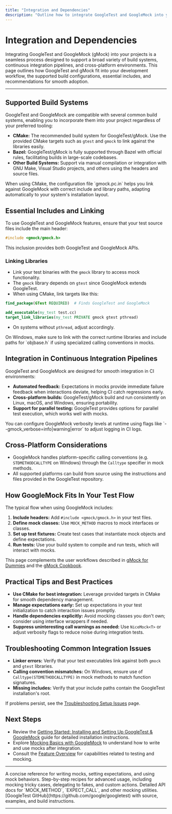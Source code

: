 ```yaml
---
title: "Integration and Dependencies"
description: "Outline how to integrate GoogleTest and GoogleMock into your projects. Learn about supported build systems, essential includes, and how GoogleTest fits within larger continuous integration pipelines and cross-platform environments."
---
```


# Integration and Dependencies

Integrating GoogleTest and GoogleMock (gMock) into your projects is a seamless process designed to support a broad variety of build systems, continuous integration pipelines, and cross-platform environments. This page outlines how GoogleTest and gMock fit into your development workflow, the supported build configurations, essential includes, and recommendations for smooth adoption.

---

## Supported Build Systems

GoogleTest and GoogleMock are compatible with several common build systems, enabling you to incorporate them into your project regardless of your preferred tooling:

- **CMake:** The recommended build system for GoogleTest/gMock. Use the provided CMake targets such as `gtest` and `gmock` to link against the libraries easily.
- **Bazel:** GoogleTest/gMock is fully supported through Bazel with official rules, facilitating builds in large-scale codebases.
- **Other Build Systems:** Support via manual compilation or integration with GNU Make, Visual Studio projects, and others using the headers and source files.

<Tip>
When using CMake, the configuration file `gmock.pc.in` helps you link against GoogleMock with correct include and library paths, adapting automatically to your system's installation layout.
</Tip>

## Essential Includes and Linking

To use GoogleTest and GoogleMock features, ensure that your test source files include the main header:

```cpp
#include <gmock/gmock.h>
```

This inclusion provides both GoogleTest and GoogleMock APIs.

### Linking Libraries

- Link your test binaries with the `gmock` library to access mock functionality.
- The `gmock` library depends on `gtest` since GoogleMock extends GoogleTest.
- When using CMake, link targets like this:

```cmake
find_package(GTest REQUIRED)  # Finds GoogleTest and GoogleMock

add_executable(my_test test.cc)
target_link_libraries(my_test PRIVATE gmock gtest pthread)
```

- On systems without `pthread`, adjust accordingly.

<Info>
On Windows, make sure to link with the correct runtime libraries and include paths for `objbase.h` if using specialized calling conventions in mocks.
</Info>

## Integration in Continuous Integration Pipelines

GoogleTest and GoogleMock are designed for smooth integration in CI environments:

- **Automated feedback:** Expectations in mocks provide immediate failure feedback when interactions deviate, helping CI catch regressions early.
- **Cross-platform builds:** GoogleTest/gMock build and run consistently on Linux, macOS, and Windows, ensuring portability.
- **Support for parallel testing:** GoogleTest provides options for parallel test execution, which works well with mocks.

<Tip>
You can configure GoogleMock verbosity levels at runtime using flags like `--gmock_verbose=info|warning|error` to adjust logging in CI logs.
</Tip>

## Cross-Platform Considerations

- GoogleMock handles platform-specific calling conventions (e.g. `STDMETHODCALLTYPE` on Windows) through the `Calltype` specifier in mock methods.
- All supported platforms can build from source using the instructions and files provided in the GoogleTest repository.

## How GoogleMock Fits In Your Test Flow

The typical flow when using GoogleMock includes:

1. **Include headers:** Add `#include <gmock/gmock.h>` in your test files.
2. **Define mock classes:** Use `MOCK_METHOD` macros to mock interfaces or classes.
3. **Set up test fixtures:** Create test cases that instantiate mock objects and define expectations.
4. **Run tests:** Use your build system to compile and run tests, which will interact with mocks.

This page complements the user workflows described in [gMock for Dummies](https://google.github.io/googletest/gmock_for_dummies.html) and the [gMock Cookbook](https://google.github.io/googletest/gmock_cook_book.html).

## Practical Tips and Best Practices

- **Use CMake for best integration:** Leverage provided targets in CMake for smooth dependency management.
- **Manage expectations early:** Set up expectations in your test initialization to catch interaction issues promptly.
- **Handle dependencies explicitly:** Avoid mocking classes you don't own; consider using interface wrappers if needed.
- **Suppress uninteresting call warnings as needed:** Use `NiceMock<T>` or adjust verbosity flags to reduce noise during integration tests.

## Troubleshooting Common Integration Issues

- **Linker errors:** Verify that your test executables link against both `gmock` and `gtest` libraries.
- **Calling convention mismatches:** On Windows, ensure use of `Calltype(STDMETHODCALLTYPE)` in mock methods to match function signatures.
- **Missing includes:** Verify that your include paths contain the GoogleTest installation's root.

If problems persist, see the [Troubleshooting Setup Issues](../../getting-started/troubleshooting-faq/troubleshooting-setup-issues.md) page.

## Next Steps

- Review the [Getting Started: Installing and Setting Up GoogleTest & GoogleMock](../getting-started/installing-and-setting-up.md) guide for detailed installation instructions.
- Explore [Mocking Basics with GoogleMock](../guides/getting-started/mocking-basics.md) to understand how to write and use mocks after integration.
- Consult the [Feature Overview](../../overview/feature-landscape/feature-overview.md) for capabilities related to testing and mocking.

---

<AccordionGroup title="Additional Resources & References">
<Accordion title="GoogleMock Cheat Sheet">
A concise reference for writing mocks, setting expectations, and using mock behaviors.
</Accordion>
<Accordion title="gMock Cookbook">
Step-by-step recipes for advanced usage, including mocking tricky cases, delegating to fakes, and custom actions.
</Accordion>
<Accordion title="Mocking APIs and Utilities (API Reference)">
Detailed API docs for `MOCK_METHOD`, `EXPECT_CALL`, and other mocking utilities.
</Accordion>
<Accordion title="GoogleTest GoogleMock GitHub Repository">
[GoogleTest GitHub](https://github.com/google/googletest) with source, examples, and build instructions.
</Accordion>
</AccordionGroup>

---